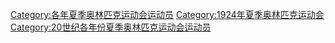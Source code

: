 [[Category:各年夏季奥林匹克运动会运动员|Category:各年夏季奥林匹克运动会运动员]]
[[Category:1924年夏季奥林匹克运动会|Category:1924年夏季奥林匹克运动会]]
[[Category:20世纪各年份夏季奥林匹克运动会运动员|Category:20世纪各年份夏季奥林匹克运动会运动员]]